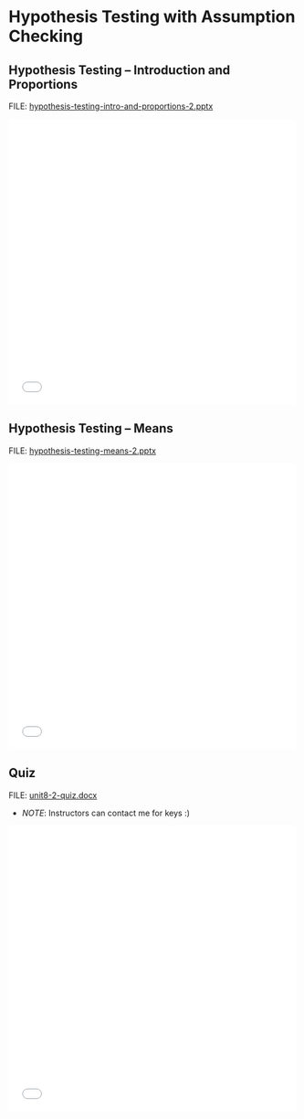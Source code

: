 # Hypothesis Testing with Assumption Checking

## Hypothesis Testing -- Introduction and Proportions

FILE: [hypothesis-testing-intro-and-proportions-2.pptx](https://github.com/coltongearhart/dana320/blob/main/slides/hypothesis-testing-intro-and-proportions-2.pptx)

<embed src="slides/hypothesis-testing-intro-and-proportions-2.pdf" type="application/pdf" width="100%" height="500px"></embed>

## Hypothesis Testing -- Means

FILE: [hypothesis-testing-means-2.pptx](https://github.com/coltongearhart/dana320/blob/main/slides/hypothesis-testing-means-2.pptx)

<embed src="slides/hypothesis-testing-means-2.pdf" type="application/pdf" width="100%" height="500px"></embed>

## Quiz

FILE: [unit8-2-quiz.docx](https://github.com/coltongearhart/elementary-stats/blob/main/quizzes/uni8-2-quiz.docx)

-   *NOTE*: Instructors can contact me for keys :)

<embed src="quizzes/unit8-2-quiz.pdf" type="application/pdf" width="100%" height="500px"></embed>

